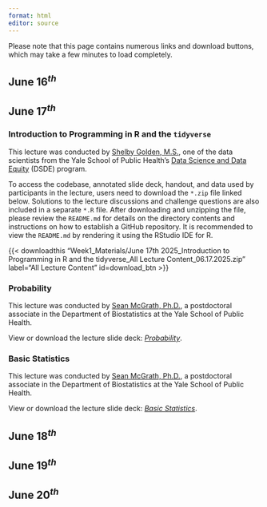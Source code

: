 ```yaml
---
format: html
editor: source
---
```


:::{.callout-important}
Please note that this page contains numerous links and download buttons, which may take a few minutes to load completely.
:::

## June 16$^{th}$


## June 17$^{th}$

### Introduction to Programming in R and the `tidyverse`

This lecture was conducted by [Shelby Golden, M.S.](https://www.linkedin.com/in/shelby-golden/), one of the data scientists from the Yale School of Public Health's [Data Science and Data Equity](https://ysph.yale.edu/public-health-research-and-practice/research-centers-and-initiatives/public-health-data-science-and-data-equity/) (DSDE) program.

To access the codebase, annotated slide deck, handout, and data used by participants in the lecture, users need to download the `*.zip` file linked below. Solutions to the lecture discussions and challenge questions are also included in a separate `*.R` file. After downloading and unzipping the file, please review the `README.md` for details on the directory contents and instructions on how to establish a GitHub repository. It is recommended to view the `README.md` by rendering it using the RStudio IDE for R.

{{< downloadthis "Week1_Materials/June 17th 2025_Introduction to Programming in R and the tidyverse_All Lecture Content_06.17.2025.zip" label="All Lecture Content" id=download_btn >}}


### Probability

This lecture was conducted by [Sean McGrath, Ph.D.](https://stmcg.github.io/), a postdoctoral associate in the Department of Biostatistics at the Yale School of Public Health.

View or download the lecture slide deck: [_Probability_](Week1_Materials/June 17th 2025_Probability-SM.pdf).


### Basic Statistics
This lecture was conducted by [Sean McGrath, Ph.D.](https://stmcg.github.io/), a postdoctoral associate in the Department of Biostatistics at the Yale School of Public Health.

View or download the lecture slide deck: [_Basic Statistics_](Week1_Materials/June 17th 2025_Basic Statistics-SM.pdf).


## June 18$^{th}$


## June 19$^{th}$


## June 20$^{th}$


